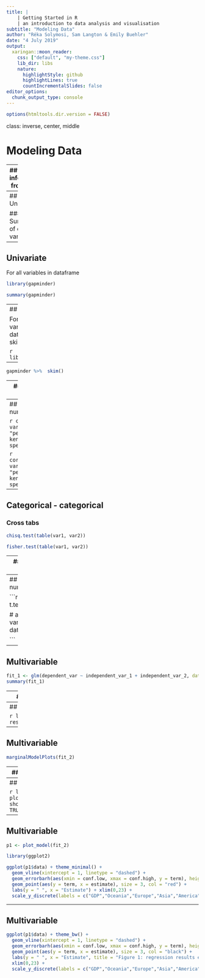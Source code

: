 ```yaml
---
title: | 
    | Getting Started in R
    | an introduction to data analysis and visualisation
subtitle: "Modeling Data"
author: "Réka Solymosi, Sam Langton & Emily Buehler"
date: "4 July 2019"
output:
  xaringan::moon_reader:
    css: ["default", "my-theme.css"]
    lib_dir: libs
    nature:
      highlightStyle: github
      highlightLines: true
      countIncrementalSlides: false
editor_options: 
  chunk_output_type: console
---
```


```r
options(htmltools.dir.version = FALSE)
```

class: inverse, center, middle

# Modeling Data

---
## Making inferences from data


---
## Univariate 

### Summary of one variable


---
## Univariate 

For all variables in dataframe

```r
library(gapminder)
```

```r
summary(gapminder)
```

---
## Univariate 

For all variables in dataframe with skimr

```r
library(skimr)
```

---

```r
gapminder %>%  skim()
```


---
## Bivariate stats 

### making comparisons

---
## Numeric - numeric

```r
cor(var1, var2, method = "pearson") # kendall, spearman
```

```r
cor.test(var1, var2, method = "pearson") # kendall, spearman
```

---
## Categorical - categorical

### Cross tabs

```r

chisq.test(table(var1, var2))

```

```r
fisher.test(table(var1, var2))
```

---
## Categorical - categorical

### Odds ratio

```r
library(vcd)

oddsratio(table(var1, var2)) 
```

---
## Categorical - numeric

```r

# t-test
t.test(var1 ~ var2)

# anova
aov(var1 ~ var2, data=mydataframe)


```

---
## Multivariable 

```r

fit_1 <- glm(dependent_var ~ independent_var_1 + independent_var_2, data = mydata)
summary(fit_1)

```

---
## Multivariable

```r
fit_2 <- glm(lifeExp ~ continent + gdpPercap, data = gapminder)
summary(fit_2)

```

---
## Multivariable

```r
library(car)
residualPlots(fit_2)
```

---
## Multivariable

```r
marginalModelPlots(fit_2)

```

---
## Multivariable

```r
library(effects)
plot(allEffects(fit_2))
```

---
## Multivariable

```r
library(sjPlot)
plot_model(fit_2, show.values = TRUE)
```

---

## Multivariable

```r
p1 <- plot_model(fit_2)
```

```r
library(ggplot2)
```

```r
ggplot(p1$data) + theme_minimal() +
  geom_vline(xintercept = 1, linetype = "dashed") +
  geom_errorbarh(aes(xmin = conf.low, xmax = conf.high, y = term), height = 0.2) +
  geom_point(aes(y = term, x = estimate), size = 3, col = "red") +
  labs(y = " ", x = "Estimate") + xlim(0,23) +
  scale_y_discrete(labels = c("GDP","Oceania","Europe","Asia","America"))
```

---

## Multivariable

```r
ggplot(p1$data) + theme_bw() +
  geom_vline(xintercept = 1, linetype = "dashed") +
  geom_errorbarh(aes(xmin = conf.low, xmax = conf.high, y = term), height = 0.2) +
  geom_point(aes(y = term, x = estimate), size = 3, col = "black") +
  labs(y = " ", x = "Estimate", title = "Figure 1: regression results example") +
  xlim(0,23) +
  scale_y_discrete(labels = c("GDP","Oceania","Europe","Asia","America"))
```